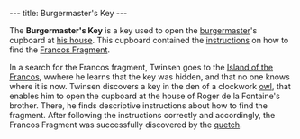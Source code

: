 ---
title: Burgermaster's Key
---

{{twinsunica import}}{{Infobox Item
 |image=Burgermasters_key.png
 |type=key
 |critical=no
 |magical=no
 |unique=yes
 |lba1=
 |lba2=yes
 |upgrades=no
 |rowposition=5
 |columnposition=6
 |effect=grants access
 |effectamount=one
 |purpose=
 |combattype=none
 |powerlevel=none
 |rate=none
 |range=none
 |damage=none
}}

The '''Burgermaster's Key''' is a key used to open the [[Roger de la Fontaine|burgermaster]]'s cupboard at [[Roger de la Fontaine's house|his house]]. This cupboard contained the [[Burgermaster's Notes|instructions]] on how to find the [[Francos Fragment]].

In a search for the Francos fragment, Twinsen goes to the [[Island of the Francos]], wwhere he learns that the key was hidden, and that no one knows where it is now. Twinsen discovers a key in the den of a clockwork [[owl]], that enables him to open the cupboard at the house of Roger de la Fontaine's brother. There, he finds descriptive instructions about how to find the fragment. After following the instructions correctly and accordingly, the Francos Fragment was successfully discovered by the [[quetch]].